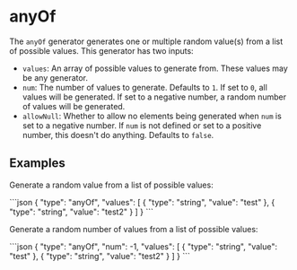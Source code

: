
# anyOf

The `anyOf` generator generates one or multiple random value(s) from a list of possible values.
This generator has two inputs:

- `values`: An array of possible values to generate from. These values may be any generator.
- `num`: The number of values to generate. Defaults to `1`. If set to `0`, all values will be generated.
  If set to a negative number, a random number of values will be generated.
- `allowNull`: Whether to allow no elements being generated when `num` is set to a negative number.
  If `num` is not defined or set to a positive number, this doesn't do anything. Defaults to `false`.

## Examples

Generate a random value from a list of possible values:

<RunCode>
```json
{
  "type": "anyOf",
  "values": [
    {
      "type": "string",
      "value": "test"
    },
    {
      "type": "string",
      "value": "test2"
    }
  ]
}
```
</RunCode>

Generate a random number of values from a list of possible values:

<RunCode>
```json
{
  "type": "anyOf",
  "num": -1,
  "values": [
    {
      "type": "string",
      "value": "test"
    },
    {
      "type": "string",
      "value": "test2"
    }
  ]
}
```
</RunCode>
